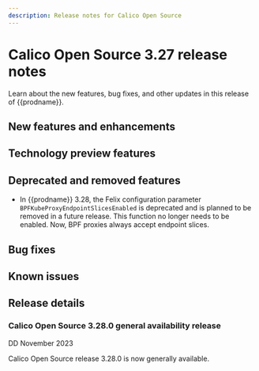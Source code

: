 ```yaml
---
description: Release notes for Calico Open Source
---
```


# Calico Open Source 3.27 release notes

Learn about the new features, bug fixes, and other updates in this release of {{prodname}}.

## New features and enhancements

## Technology preview features

## Deprecated and removed features

* In {{prodname}} 3.28, the Felix configuration parameter `BPFKubeProxyEndpointSlicesEnabled` is deprecated and is planned to be removed in a future release.
  This function no longer needs to be enabled. Now, BPF proxies always accept endpoint slices.

## Bug fixes

<!--
## Security fixes
-->
## Known issues

## Release details

### Calico Open Source 3.28.0 general availability release

DD November 2023

Calico Open Source release 3.28.0 is now generally available.

<!--
### Calico Open Source 3.28.1 bux fix update

DD M YYYY

#### Enhancements

#### Bug fixes

#### How to update

To update an existing installation of Calico Enterprise 3.18, see .

-->
